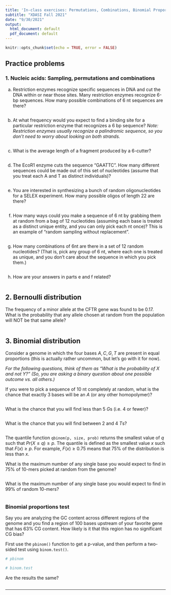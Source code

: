 ```yaml
---
title: 'In-class exercises: Permutations, Combinations, Binomial Proportions'
subtitle: "XDASI Fall 2021"
date: "9/30/2021"
output:
  html_document: default
  pdf_document: default
---
```


```r
knitr::opts_chunk$set(echo = TRUE, error = FALSE)
```

## Practice problems

### 1. Nucleic acids: Sampling, permutations and combinations

a. Restriction enzymes recognize specific sequences in DNA and cut the DNA within or near those sites. Many restriction enzymes recognize 6-bp sequences. How many possible combinations of 6 nt sequences are there?
```r

```

b. At what frequency would you expect to find a binding site for a particular restriction enzyme that recognizes a 6 bp sequence? _Note: Restriction enzymes usually recognize a palindromic sequence, so you don't need to worry about looking on both strands._
```r

```

c. What is the average length of a fragment produced by a 6-cutter?
```r

```

d. The EcoR1 enzyme cuts the sequence "GAATTC". How many different sequences could be made out of this set of nucleotides (assume that you treat each A and T as distinct individuals)?
```r

```

e. You are interested in synthesizing a bunch of random oligonucleotides for a SELEX experiment. How many possible oligos of length 22 are there?
```r

```


f. How many ways could you make a sequence of 6 nt by grabbing them at random from a bag of 12 nucleotides (assuming each base is treated as a distinct unique entity, and you can only pick each nt once)? This is an example of "random sampling without replacement".
```r

```

g. How many combinations of 6nt are there in a set of 12 random nucleotides? (That is, pick any group of 6 nt, where each one is treated as unique, and you don't care about the sequence in which you pick them.)
```r

```

h. How are your answers in parts e and f related?
```r

```


## 2. Bernoulli distribution

The frequency of a minor allele at the CFTR gene was found to be 0.17. What is the probability that any allele chosen at random from the population will NOT be that same allele?

```r

```


## 3. Binomial distribution

Consider a genome in which the four bases $A,C,G,T$ are present in equal proportions (this is actually rather uncommon, but let's go with it for now). 

*For the following questions, think of them as "What is the probability of X and not Y?" (So, you are asking a binary question about one possible outcome vs. all others.)*

If you were to pick a sequence of 10 nt completely at random, what is the chance that exactly 3 bases will be an $A$ (or any other homopolymer)?
```r

```

What is the chance that you will find less than 5 $G$s (i.e. 4 or fewer)?
```r

```

What is the chance that you will find between 2 and 4 $T$s?
```r

```

The quantile function `qbinom(p, size, prob)` returns the smallest value of $q$ such that $Pr(X \le q) \ge p$. The quantile is defined as the smallest value $x$ such that $F(x) \ge p$. For example, $F(x) \ge 0.75$ means that 75% of the distribution is less than $x$. 

What is the maximum number of any single base you would expect to find in 75% of 10-mers picked at random from the genome?
```r

```

What is the maximum number of any single base you would expect to find in 99% of random 10-mers?
```r

```


### Binomial proportions test

Say you are analyzing the GC content across different regions of the genome and you find a region of 100 bases upstream of your favorite gene that has 63% CG content. How likely is it that this region has no significant CG bias? 

First use the `pbinom()` function to get a p-value, and then perform a two-sided test using `binom.test()`.

```r
# pbinom

# binom.test

```

Are the results the same? 

```r

```

---